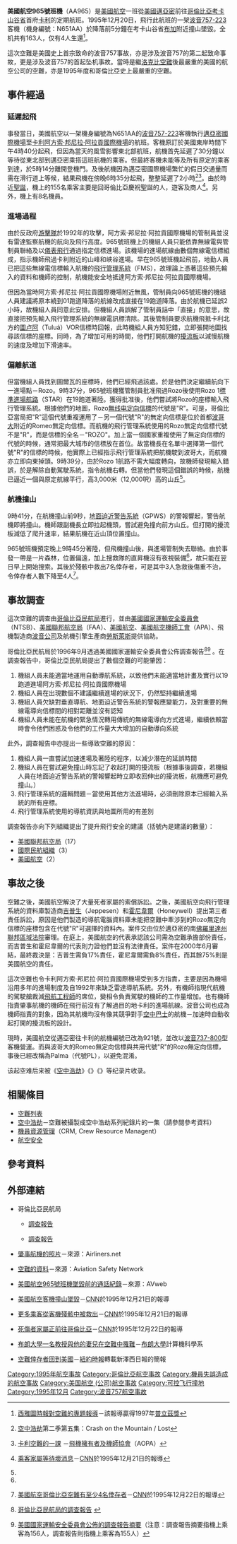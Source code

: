 {{noteTA
|1=zh-cn:迈阿密; zh-tw:邁阿密; zh-hk:邁亞密
}}
{{Infobox Airliner accident
|name= 美國航空965號班機空難
|Crash image= 12ca - American Airlines Boeing 757-223; N650AA@MIA;31.01.1998 (5327319166).jpg
|Image caption= 與965號班機同型的美國航空波音757客機
|Date= 1995年12月20日
|Type= [[可控飛行撞地|可控飛行撞地]]（CFIT）
|Site= {{COL}}[[考卡山谷省|考卡山谷省]][[布加|布加]]附近
|Coordinates={{coord|3|50|45.2|N|76|6|17.1|W|display=title,inline}}
|Fatalities= 159
|Injuries= 4
|Aircraft Type= [[波音757|波音757-223]]
|Operator= [[美國航空|美國航空]]
|Origin= {{USA}}[[邁亞密國際機場|邁亞密國際機場]]
|Destination= {{COL}}[[阿方索·邦尼拉·阿拉貢國際機場|阿方索·邦尼拉·阿拉貢國際機場]]
|Tail Number= N651AA
|Passengers= 155
|Crew= 8
|Survivors= 4
}}
'''美國航空965號班機'''（AA965）是[[美國航空|美國航空]]一班從[[美國|美國]][[邁亞密|邁亞密]]前往[[哥倫比亞|哥倫比亞]][[考卡山谷省|考卡山谷省]]首府[[卡利|卡利]]的定期航班。1995年12月20日，飛行此航班的一架[[波音757|波音757-223]]客機（機身編號：N651AA）於降落前5分鐘在考卡山谷省[[布加|布加]]附近撞山墜毀。全机共有163人，仅有4人生還<ref>{{en}}[http://www.pulitzer.org/year/1997/beat-reporting/works/cali/index.html 西雅圖時報對空難的專題報導]－該報導贏得1997年[[普立茲獎|普立茲獎]]</ref>。

這次空難是美國史上首宗致命的波音757事故，亦是涉及波音757的第二起致命事故，更是涉及波音757的首起坠机事故。當時是繼[[洛克比空難|洛克比空難]]後最嚴重的美國的航空公司的空難，亦是1995年度和哥倫比亞史上最嚴重的空難。

==事件經過==

===延遲起飛===
事發當日，美國航空以一架機身編號為N651AA的[[波音757|波音757-223]]客機執行[[邁亞密國際機場|邁亞密國際機場]]至[[卡利|卡利]][[阿方索·邦尼拉·阿拉貢國際機場|阿方索·邦尼拉·阿拉貢國際機場]]的航班。客機原訂於美國東岸時間下午4時40分起飛，但因為當天的風雪影響東北部航班，航機首先延遲了30分鐘以等待從東北部到邁亞密乘搭這班航機的乘客。但最終客機未能等及所有原定的乘客到達，於5時14分離開登機門。及後航機因為邁亞密國際機場繁忙的假日交通量而需在滑行道上等候，結果飛機在傍晚6時35分起飛，整整延遲了2小時<ref name="mayday">[[空中浩劫|空中浩劫]]第二季第五集：Crash on the Mountain / Lost</ref><ref name=aopa>{{en}}[http://www.aopa.org/asf/asfarticles/2001/sp0104.html 卡利空難的一課] {{webarchive|url=https://web.archive.org/web/20060214081915/http://www.aopa.org/asf/asfarticles/2001/sp0104.html |date=2006-02-14 }}－[[飛機擁有者及機師協會|飛機擁有者及機師協會]]（AOPA）</ref>。由於時近[[聖誕|聖誕]]，機上的155名乘客主要是回哥倫比亞慶祝聖誕的人，遊客及商人<ref>{{en}}[http://www.cnn.com/WORLD/9512/colombia_crash/update/index.html 乘客家屬等待壞消息]－[[CNN|CNN]]於1995年12月21日的報導</ref>。另外，機上有8名機員。

===進場過程===
由於反政府[[游擊隊|游擊隊]]於1992年的攻擊，阿方索·邦尼拉·阿拉貢國際機場的管制員並沒有雷達監察航機的航向及飛行高度。965號班機上的機組人員只能依靠無線電與管制員聯絡及以[[儀表飛行|儀表飛行]]通過指定信標進場。該機場的進場航線由數個無線電信標組成，指示機師飛過卡利附近的山峰和峽谷進場。早在965號班機起飛前，地勤人員已把這些無線電信標輸入航機的[[飛行管理系統|飛行管理系統]]（FMS），故理論上憑著這些預先輸入的資料和機師的控制，航機能安全地抵達阿方索·邦尼拉·阿拉貢國際機場。

但因為當時阿方索·邦尼拉·阿拉貢國際機場附近無風，管制員向965號班機的機組人員建議將原本繞到01跑道降落的航線改成直接在19跑道降落。由於航機已延誤2小時，故機組人員同意此安排。但機組人員誤解了管制員話中「直接」的意思，故直接把預先輸入飛行管理系統的無線電訊標清除。其後管制員要求航機飛抵卡利北方的[[圖卢阿|圖卢阿]]（Tuluá）VOR信標時回報，此時機組人員方知犯錯，立即張開地圖找尋該信標的座標。同時，為了增加可用的時間，他們打開航機的[[擾流板|擾流板]]以減慢航機的速度及增加下滑速率。

===偏離航道===
但當機組人員找到圖爾瓦的座標時，他們已經飛過該處。於是他們決定繼續航向下一進場點－Rozo。9時37分，965號班機獲管制員批准飛過Rozo後使用Rozo 1[[標準進場航路|標準進場航路]]（STAR）在19跑道著陸。獲得批准後，他們嘗試將Rozo的座標輸入飛行管理系統。根據他們的地圖，Rozo[[無线电定向信標|無线电定向信標]]的代號是"R"。可是，哥倫比亞當局把"R"這個代號重複運用了－另一個代號"R"的無定向信標是位於首都[[波哥大|波哥大]]附近的Romeo無定向信標。而航機的飛行管理系統使用的Rozo無定向信標代號不是"R"，而是信標的全名－"ROZO"。加上當一個國家重複使用了無定向信標的代號的時候，通常把最大城市的信標放在首位。故當機長在名單中選擇第一個代號"R"的信標的時候，他實際上已經指示飛行管理系統把航機駛到波哥大，而航機亦立即向東掉頭。9時39分，由於Rozo 1航路不需大幅度轉向，故機師發現輸入錯誤，於是解除自動駕駛系統，指令航機右轉。但當他們發現這個錯誤的時候，航機已逼近一個與原定航線平行，高3,000米（12,000呎）高的山丘<ref name=aopa/>。

===航機撞山===
9時41分，在航機撞山前9秒，[[地面迫近警告系統|地面迫近警告系統]]（GPWS）的警報響起，警告航機即將撞山。機師跟副機長立即拉起機頭，嘗試避免撞向前方山丘。但打開的擾流板減低了爬升速率，結果航機在近山頂位置撞山。

965號班機預定晚上9時45分著陸，但飛機撞山後，與進場管制失去聯絡。由於事發一帶是一片森林，位置偏遠，加上搜救隊的直昇機沒有夜視裝備<ref name="mayday"/>，故只能在翌日早上開始搜索。其後於殘骸中救出7名倖存者，可是其中3人急救後傷重不治，令倖存者人數下降至4人<ref>{{en}}[http://www.cnn.com/WORLD/9512/colombia_crash/wrap/index.html 美國航空哥倫比亞空難有至少4名倖存者]－[[CNN|CNN]]於1995年12月22日的報導</ref>。

==事故調查==
這次空難的調查由[[哥倫比亞民航局|哥倫比亞民航局]]進行，並由[[美國國家運輸安全委員會|美國國家運輸安全委員會]]（NTSB）、[[美國聯邦航空局|美國聯邦航空局]]（FAA）、[[美國航空|美國航空]]、[[美國航空機師工會|美國航空機師工會]]（APA）、飛機製造商[[波音公司|波音公司]]及航機引擎生產商[[勞斯萊斯|勞斯萊斯]]提供協助。

哥倫比亞民航局於1996年9月透過美國國家運輸安全委員會公佈調查報告<ref name=ac>{{en}}[http://sunnyday.mit.edu/accidents/calirep.html 哥倫比亞民航局的調查報告] {{Wayback|url=http://sunnyday.mit.edu/accidents/calirep.html |date=20090304163114 }}</ref><ref name=ntsb>{{en}}[http://www.ntsb.gov/ntsb/brief2.asp?ev_id=20001207X04990&ntsbno=DCA96RA020&akey=1 美國國家運輸安全委員會公佈的調查報告摘要]（注意：調查報告摘要指機上乘客為156人，調查報告則指機上乘客為155人）</ref>
。在調查報告中，哥倫比亞民航局提出了數個空難的可能肇因：
# 機組人員未能適當地運用自動導航系統，以致他們未能適當地計畫及實行以19跑道進場阿方索·邦尼拉·阿拉貢國際機場
# 機組人員在出現數個不建議繼續進場的狀況下，仍然堅持繼續進場
# 機組人員欠缺對垂直導航、地面迫近警告系統的警報應變能力，及對重要的無線電導向信標間的相對距離並沒有認知
# 機組人員未能在航機的緊急情況轉用傳統的無線電導向方式進場，繼續依賴當時會令他們困惑及令他們的工作量大大增加的自動導向系統

此外，調查報告中亦提出一些導致空難的原因：
# 機組人員一直嘗試加速進場及著陸的程序，以減少潛在的延誤時間
# 機組人員在嘗試避免撞山時忘記了收起打開的擾流板（根據事後調查，若機組人員在地面迫近警告系統的警報響起時立即收回伸出的擾流板，航機應可避免撞山。）
# 飛行管理系統的邏輯問題－當使用其他方法進場時，必須刪除原本已經輸入系統的所有座標。
# 飛行管理系統使用的導航資訊與地圖所用的有差別

調查報告亦向下列組織提出了提升飛行安全的建議（括號內是建議的數量）：
* [[美國聯邦航空局|美國聯邦航空局]]（17）
* [[國際民航組織|國際民航組織]]（3）
* [[美國航空|美國航空]]（2）

==事故之後==
空難之後，美國航空解決了大量死者家屬的索償訴訟。之後，美國航空向飛行管理系統的資料庫製造商[[吉普生|吉普生]]（Jeppesen）和[[霍尼韋爾|霍尼韋爾]]（Honeywell）提出第三者責任訴訟，原因是他們製造的導航電腦資料庫未能把空難中牽涉到的Rozo無定向信標的座標包含在代號"R"可選擇的資料內。案件交由位於邁亞密的南[[佛羅里達州|佛羅里達州]][[聯邦區域法院|聯邦區域法院]]審理。在庭上，美國航空的代表承認該公司需為空難承擔部份責任，而吉普生和霍尼韋爾的代表則力證他們並沒有法律責任。案件在2000年6月審結，最終裁決是：吉普生需負17%責任，霍尼韋爾需負8%責任，而其餘75%則是美國航空的責任。

這次空難也令卡利阿方索·邦尼拉·阿拉貢國際機場受到多方指責，主要是因為機場沿用多年的進場制度及自1992年來缺乏雷達導航系統。另外，有機師指現代航機的駕駛艙裁減[[飛航工程師|飛航工程師]]的席位，變相令負責駕駛的機師的工作量增加。也有機師指責肇事航機的機師在飛行前沒有了解過目的地卡利的進場航線。波音公司也成為機師指責的對象，因為其航機均沒有像其競爭對手[[空中巴士|空中巴士]]的航機－加速時自動收起打開的擾流板的設計。

現時，美國航空從邁亞密往卡利的航機編號已改為921號，並改以[[波音737|波音737-800]]型客機營運。而與波哥大的Romeo無定向信標與共用代號"R"的Rozo無定向信標，事後已經改稱為Palma（代號PL），以避免混淆。

该起空难后来被《[[空中浩劫|空中浩劫]]》《{{Link-en|空难事件簿|Aircrash Confidential}}》《{{Link-en|空难调查档案|Why Planes Crash}}》等纪录片收录。

==相關條目==
*[[空難列表|空難列表]]
*[[空中浩劫|空中浩劫]]－空難被攝製成空中浩劫系列紀錄片的一集（請參閱參考資料）
*[[機員資源管理|機員資源管理]]（CRM, Crew Resource Managent）
*[[航空安全|航空安全]]

==參考資料==
<div class="references-small">
<references />
</div>

==外部連結==
*哥倫比亞民航局
**{{en icon}} [https://web.archive.org/web/20090304163114/http://sunnyday.mit.edu/accidents/calirep.html 調查報告]
**{{es icon}} [http://www.aerocivil.gov.co/autoridad-de-la-aviacion-civil/investigacion/Histricos%20Accidentes/N%20651%20AA%20%20Espa%C3%B1ol.pdf 調查報告]
*{{en}}[http://www.airliners.net/search/photo.search?front=yes&s=1&keywords=N651AA 肇事航機的照片]－來源：Airliners.net
*{{en}}[http://aviation-safety.net/database/record.php?id=19951220-1 空難的資料]－來源：Aviation Safety Network
*{{en}}[https://web.archive.org/web/20071105030134/http://www.avweb.com/other/aal965.html 美國航空965號班機墜毀前的通話紀錄]－來源：AVweb
*{{en}}[http://www.cnn.com/WORLD/9512/colombia_crash/10am_update/index.html 美國航空客機撞山墜毀]－[[CNN|CNN]]於1995年12月21日的報導
*{{en}}[http://www.cnn.com/WORLD/9512/colombia_crash/2pm_update/index.html 更多乘客從客機殘骸中被救出]－[[CNN|CNN]]於1995年12月21日的報導
*{{en}}[http://www.cnn.com/WORLD/9512/colombia_crash/bullet/index.html 死傷者家屬正前往哥倫比亞]－[[CNN|CNN]]於1995年12月22日的報導
*{{en}}[http://www.cs.brown.edu/~pck/press.html 布朗大學一名教授與他的妻兒在空難中罹難]－[[布朗大學|布朗大學]]計算機科學系
*{{en}}[http://query.nytimes.com/gst/fullpage.html?res=9407EEDC1539F931A15755C0A960958260&n=Top/Reference/Times%20Topics/Subjects/A/Accidents%20and%20Safety  空難倖存者回到美國]－[[紐約時報|紐約時報]]轉載新澤西日報的簡報
{{1995年航空事故}}
{{Mayday NavBox}}

[[Category:1995年航空事故|Category:1995年航空事故]]
[[Category:哥倫比亞航空事故|Category:哥倫比亞航空事故]]
[[Category:機員失誤造成的航空事故|Category:機員失誤造成的航空事故]]
[[Category:美国航空_(公司)航空事故|Category:美国航空 (公司)航空事故]]
[[Category:可控飞行撞地|Category:可控飞行撞地]]
[[Category:1995年12月|Category:1995年12月]]
[[Category:波音757航空事故|Category:波音757航空事故]]